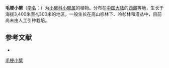 {{Speciesbox
| name = 毛梗小檗
| status = 
| status_system = 
| image =
| genus = Berberis
| species = hobsonii
| authority = Ahrendt
}}

'''毛梗小檗'''（[[学名|学名]]：{{lang|la|''Berberis hobsonii''}}）为[[小檗科|小檗科]][[小檗属|小檗属]]的植物。分布在[[中国大陆|中国大陆]]的[[西藏|西藏]]等地，生长于海拔3,400米至4,300米的地区，一般生长在高山栎林下、冷杉林和灌丛中，目前尚未由人工引种栽培。

== 参考文献 ==
<div class="references-small">
* {{cite web| url =http://www.bioinfo.cn/db05/KmzwSpecies.php?action=view&id=391| title =毛梗小檗| work =《中国高等植物数据库全库》| publisher =中国科学院微生物研究所| author =昆明植物研究所| accessdate =2009-02-21| deadurl =yes| archiveurl =https://web.archive.org/web/20160305070212/http://www.bioinfo.cn/db05/KmzwSpecies.php?action=view&id=391| archivedate =2016-03-05}}
</div>
{{Taxonbar|from=Q11127529}}

[[Category:小檗属|毛梗小檗]]


{{植物小作品}}